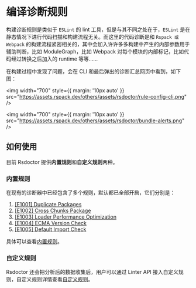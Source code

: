 # 编译诊断规则

构建诊断规则是类似于 `ESLint` 的 lint 工具，但是与其不同之处在于，`ESLint` 是在静态情况下进行代码扫描和构建流程无关。而这里的代码诊断是和 `Rspack 或 Webpack` 的构建流程紧密相关的，其中会加入许许多多构建中产生的内部参数用于辅助判断，比如 ModuleGraph，比如 Webpack 对每个模块的内部标记，比如代码经过转换之后加入的 runtime 等等……

在构建过程中发现了问题，会在 CLI 和最后弹出的诊断汇总网页中看到，如下图：

<img
  width="700"
  style={{ margin: '10px auto' }}
  src="https://assets.rspack.dev/others/assets/rsdoctor/rule-config-cli.png"
/>

<img
  width="700"
  style={{ margin: '10px auto' }}
  src="https://assets.rspack.dev/others/assets/rsdoctor/bundle-alerts.png"
/>

## 如何使用

目前 Rsdoctor 提供**内置规则**和**自定义规则**两种。

### 内置规则

在现有的诊断器中已经包含了多个规则，默认都已全部开启，它们分别是：

1. [[E1001] Duplicate Packages](/guide/rules/rules#e1001-duplicate-packages)
2. [[E1002] Cross Chunks Package](/guide/rules/rules#e1002-cross-chunks-package)
3. [[E1003] Loader Performance Optimization](/guide/rules/rules#e1003-loader-performance-optimization)
4. [[E1004] ECMA Version Check](/guide/rules/rules#e1004-ecma-version-check)
5. [[E1005] Default Import Check](/guide/rules/rules#e1005-default-import-check)

具体可以查看[内置规则](/guide/rules/rules)。

### 自定义规则

Rsdoctor 还会把分析后的数据收集后，用户可以通过 Linter API 接入自定义规则，自定义规则详情查看[自定义规则](/guide/rules/rule-custom)。
